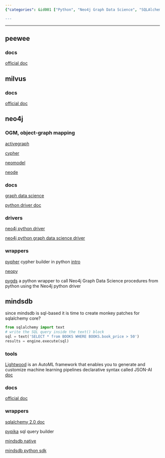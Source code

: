 ```yaml
---
{"categories": &id001 ["Python", "Neo4j Graph Data Science", "SQLAlchemy", "Lightwood AutoML", "Peewee ORM", "Milvus Vector Databases", "Pypika"], "category": "Neo4j Graph Data Science", "date": "2022-11-09 16:43:16", "description": "Learn how to use Python for Neo4j Graph Data Science, and explore SQLAlchemy monkey patches, Lightwood AutoML framework, and Peewee ORM. Discover the documentation for Milvus vector databases, Neo4j, Pypher, neopy, pygds, Pypika for SQL query building, mindsdb_native, and mindsdb_python_sdk for native Python mindsdb usage.", "tags": *id001, "title": "Neo4J, Mindsdb, Milvus, Peewee"}

---
```


------

## peewee

### docs

[official doc](http://docs.peewee-orm.com/)

## milvus

### docs

[official doc](https://milvus.io/docs)

## neo4j

### OGM, object-graph mapping

[activegraph](https://github.com/neo4jrb/activegraph)

[cypher](https://github.com/bratushka/cypher)

[neomodel](https://github.com/neo4j-contrib/neomodel)

[neode](https://github.com/adam-cowley/neode)

### docs

[graph data science](https://neo4j.com/docs/graph-data-science/current/operations-reference/algorithm-references/)

[python driver doc](https://neo4j.com/docs/python-manual/current/get-started/)

### drivers

[neo4j python driver](https://github.com/neo4j/neo4j-python-driver)

[neo4j python graph data science driver](https://github.com/neo4j/graph-data-science-client)

### wrappers

[pypher](https://github.com/emehrkay/Pypher) cypher builder in python [intro](https://neo4j.com/blog/express-cypher-queries-pure-python-pypher/)

[neopy](https://github.com/pawamoy/neopy)

[pygds](https://github.com/stellasia/pygds) a python wrapper to call Neo4j Graph Data Science procedures from python using the Neo4j python driver

## mindsdb

since mindsdb is sql-based it is time to create monkey patches for sqlalchemy core?

```python
from sqlalchemy import text
# write the SQL query inside the text() block
sql = text('SELECT * from BOOKS WHERE BOOKS.book_price > 50')
results = engine.execute(sql)

```

### tools

[Lightwood](https://github.com/mindsdb/lightwood) is an AutoML framework that enables you to generate and customize machine learning pipelines declarative syntax called JSON-AI [doc](https://lightwood.io/)

### docs

[official doc](https://docs.mindsdb.com/)

### wrappers

[sqlalchemy 2.0 doc](https://docs.sqlalchemy.org/en/20/tutorial/engine.html)

[pypika](https://pypika.readthedocs.io/en/latest/) sql query builder

[mindsdb native](https://github.com/mindsdb/mindsdb_native)

[mindsdb python sdk](https://github.com/mindsdb/mindsdb_python_sdk)

